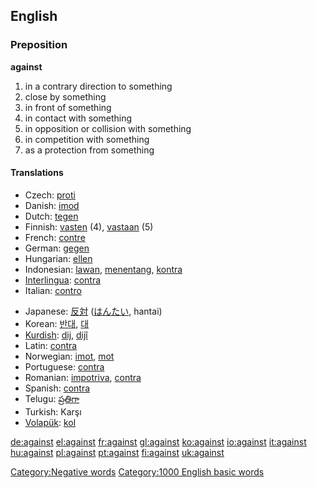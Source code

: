 ==English==

{{rank|again|also|away|147|against|though|get|eyes}}

===Preposition===
'''against'''

# in a contrary direction to something
# close by something
# in front of something
# in contact with something
# in opposition or collision with something
# in competition with something
# as a protection from something

====Translations====
{{top}}
*Czech: [[proti]]
*Danish: [[imod]]
*Dutch: [[tegen]]
*Finnish: [[vasten]] (4), [[vastaan]] (5)
*French: [[contre]] 
*German: [[gegen]] 
*Hungarian: [[ellen]]
*Indonesian: [[lawan]], [[tentang|menentang]], [[kontra]]
*[[Interlingua]]: [[contra]] 
*Italian: [[contro]] 
{{mid}}
*Japanese: [[反対]] ([[はんたい]], hantai)
*Korean: [[반대]], [[대]] 
*[[Kurdish]]: [[dij]], [[dijî]]
*Latin: [[contra]]
*Norwegian: [[imot]], [[mot]]
*Portuguese: [[contra]] 
*Romanian: [[impotriva]], [[contra]]
*Spanish: [[contra]]
*Telugu: [[ప్రతిగా]]
*Turkish: Karşı
*[[Volapük]]: [[kol]]
{{bottom}}

[[Category:Negative words]]
[[Category:1000 English basic words]]

[[de:against]]
[[el:against]]
[[fr:against]]
[[gl:against]]
[[ko:against]]
[[io:against]]
[[it:against]]
[[hu:against]]
[[pl:against]]
[[pt:against]]
[[fi:against]]
[[uk:against]]